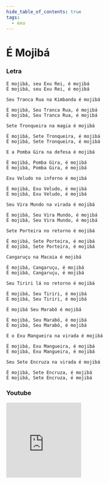 ```yaml
---
hide_table_of_contents: true
tags:
  - exu
---
```


# É Mojibá

### Letra

```text
É mojibá, seu Exu Rei, é mojibá
É mojibá, seu Exu Rei, é mojibá

Seu Tranca Rua na Kimbanda é mojibá

É mojibá, Seu Tranca Rua, é mojibá
É mojibá, Seu Tranca Rua, é mojibá

Sete Tronqueira na magia é mojibá

É mojibá, Sete Tronqueira, é mojibá
É mojibá, Sete Tronqueira, é mojibá

E a Pomba Gira na defesa é mojibá

É mojibá, Pomba Gira, é mojibá
É mojibá, Pomba Gira, é mojibá

Exu Veludo no inferno é mojibá

É mojibá, Exu Veludo, é mojibá
É mojibá, Exu Veludo, é mojibá

Seu Vira Mundo na virada é mojibá

É mojibá, Seu Vira Mundo, é mojibá
É mojibá, Seu Vira Mundo, é mojibá

Sete Porteira no retorno é mojibá

É mojibá, Sete Porteira, é mojibá
É mojibá, Sete Porteira, é mojibá

Cangaruçu na Macaia é mojibá

É mojibá, Cangaruçu, é mojibá
É mojibá, Cangaruçu, é mojibá

Seu Tiriri lá no retorno é mojibá

É mojibá, Seu Tiriri, é mojibá
É mojibá, Seu Tiriri, é mojibá

É mojibá Seu Marabô é mojibá

É mojibá, Seu Marabô, é mojibá
É mojibá, Seu Marabô, é mojibá

E o Exu Mangueira na virada é mojibá

É mojibá, Exu Mangueira, é mojibá
É mojibá, Exu Mangueira, é mojibá

Seu Sete Encruza na virada é mojibá

É mojibá, Sete Encruza, é mojibá
É mojibá, Sete Encruza, é mojibá
```

### Youtube

<iframe
  width="200"
  height="200"
  src="https://www.youtube.com/embed/fnYmdHGny4w"
  title="YouTube video player"
  frameborder="0"
  allow="accelerometer; autoplay; clipboard-write; encrypted-media; gyroscope; picture-in-picture; web-share"
  referrerpolicy="strict-origin-when-cross-origin"
  allowfullscreen
></iframe>
